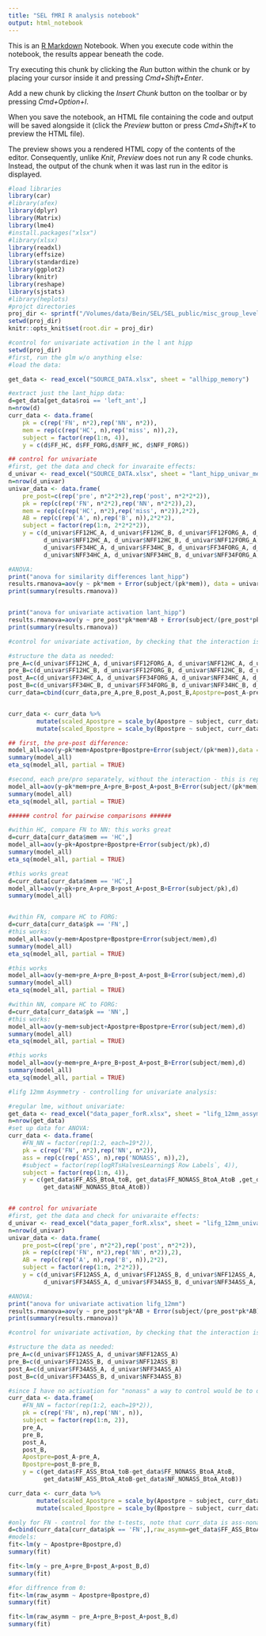 ```yaml
---
title: "SEL fMRI R analysis notebook"
output: html_notebook
---
```


This is an [R Markdown](http://rmarkdown.rstudio.com) Notebook. When you execute code within the notebook, the results appear beneath the code. 

Try executing this chunk by clicking the *Run* button within the chunk or by placing your cursor inside it and pressing *Cmd+Shift+Enter*. 

Add a new chunk by clicking the *Insert Chunk* button on the toolbar or by pressing *Cmd+Option+I*.

When you save the notebook, an HTML file containing the code and output will be saved alongside it (click the *Preview* button or press *Cmd+Shift+K* to preview the HTML file). 

The preview shows you a rendered HTML copy of the contents of the editor. Consequently, unlike *Knit*, *Preview* does not run any R code chunks. Instead, the output of the chunk when it was last run in the editor is displayed.

```r
#load libraries
library(car)
#library(afex)
library(dplyr)
library(Matrix)
library(lme4)
#install.packages("xlsx")
#library(xlsx)
library(readxl)
library(effsize)
library(standardize)
library(ggplot2)
library(knitr)
library(reshape)
library(sjstats)
#library(heplots)
#projct directories
proj_dir <- sprintf("/Volumes/data/Bein/SEL/SEL_public/misc_group_level/")
setwd(proj_dir)
knitr::opts_knit$set(root.dir = proj_dir)

```

```r
#control for univariate activation in the l ant hipp
setwd(proj_dir)
#first, run the glm w/o anything else:
#load the data:

get_data <- read_excel("SOURCE_DATA.xlsx", sheet = "allhipp_memory")

#extract just the lant_hipp data:
d=get_data[get_data$roi == 'left_ant',]
n=nrow(d)
curr_data <- data.frame(
    pk = c(rep('FN', n*2),rep('NN', n*2)),
    mem = rep(c(rep('HC', n),rep('miss', n)),2),
    subject = factor(rep(1:n, 4)),
    y = c(d$FF_HC, d$FF_FORG,d$NFF_HC, d$NFF_FORG))

## control for univariate
#first, get the data and check for invaraite effects:
d_univar <- read_excel("SOURCE_DATA.xlsx", sheet = "lant_hipp_univar_memory")
n=nrow(d_univar)
univar_data <- data.frame(
    pre_post=c(rep('pre', n*2*2*2),rep('post', n*2*2*2)),
    pk = rep(c(rep('FN', n*2*2),rep('NN', n*2*2)),2),
    mem = rep(c(rep('HC', n*2),rep('miss', n*2)),2*2),
    AB = rep(c(rep('A', n),rep('B', n)),2*2*2),
    subject = factor(rep(1:n, 2*2*2*2)),
    y = c(d_univar$FF12HC_A, d_univar$FF12HC_B, d_univar$FF12FORG_A, d_univar$FF12FORG_B,
          d_univar$NFF12HC_A, d_univar$NFF12HC_B, d_univar$NFF12FORG_A, d_univar$NFF12FORG_B,
          d_univar$FF34HC_A, d_univar$FF34HC_B, d_univar$FF34FORG_A, d_univar$FF34FORG_B,
          d_univar$NFF34HC_A, d_univar$NFF34HC_B, d_univar$NFF34FORG_A, d_univar$NFF34FORG_B))

#ANOVA:
print("anova for similarity differences lant_hipp")
results.rmanova=aov(y ~ pk*mem + Error(subject/(pk*mem)), data = univar_data)
print(summary(results.rmanova))


print("anova for univariate activation lant_hipp")
results.rmanova=aov(y ~ pre_post*pk*mem*AB + Error(subject/(pre_post*pk*mem*AB)), data = univar_data)
print(summary(results.rmanova))

#control for univariate activation, by checking that the interaction is significant in a model together with the univariate activation.

#structure the data as needed:
pre_A=c(d_univar$FF12HC_A, d_univar$FF12FORG_A, d_univar$NFF12HC_A, d_univar$NFF12FORG_A)
pre_B=c(d_univar$FF12HC_B, d_univar$FF12FORG_B, d_univar$NFF12HC_B, d_univar$NFF12FORG_B)
post_A=c(d_univar$FF34HC_A, d_univar$FF34FORG_A, d_univar$NFF34HC_A, d_univar$NFF34FORG_A)
post_B=c(d_univar$FF34HC_B, d_univar$FF34FORG_B, d_univar$NFF34HC_B, d_univar$NFF34FORG_B)
curr_data=cbind(curr_data,pre_A,pre_B,post_A,post_B,Apostpre=post_A-pre_A,Bpostpre=post_B-pre_B)


curr_data <- curr_data %>%
        mutate(scaled_Apostpre = scale_by(Apostpre ~ subject, curr_data)) %>%
        mutate(scaled_Bpostpre = scale_by(Bpostpre ~ subject, curr_data)) 

## first, the pre-post difference:
model_all=aov(y~pk*mem+Apostpre+Bpostpre+Error(subject/(pk*mem)),data = curr_data)
summary(model_all)
eta_sq(model_all, partial = TRUE)

#second, each pre/pro separately, without the interaction - this is reported 08/20:
model_all=aov(y~pk*mem+pre_A+pre_B+post_A+post_B+Error(subject/(pk*mem)),data=curr_data)
summary(model_all)
eta_sq(model_all, partial = TRUE)

###### control for pairwise comparisons ######

#within HC, compare FN to NN: this works great
d=curr_data[curr_data$mem == 'HC',]
model_all=aov(y~pk+Apostpre+Bpostpre+Error(subject/pk),d)
summary(model_all)
eta_sq(model_all, partial = TRUE)

#this works great
d=curr_data[curr_data$mem == 'HC',]
model_all=aov(y~pk+pre_A+pre_B+post_A+post_B+Error(subject/pk),d)
summary(model_all)


#within FN, compare HC to FORG:
d=curr_data[curr_data$pk == 'FN',]
#this works:
model_all=aov(y~mem+Apostpre+Bpostpre+Error(subject/mem),d)
summary(model_all)
eta_sq(model_all, partial = TRUE)

#this works
model_all=aov(y~mem+pre_A+pre_B+post_A+post_B+Error(subject/mem),d)
summary(model_all)
eta_sq(model_all, partial = TRUE)

#within NN, compare HC to FORG:
d=curr_data[curr_data$pk == 'NN',]
#this works:
model_all=aov(y~mem+subject+Apostpre+Bpostpre+Error(subject/mem),d)
summary(model_all)
eta_sq(model_all, partial = TRUE)

#this works
model_all=aov(y~mem+pre_A+pre_B+post_A+post_B+Error(subject/mem),d)
summary(model_all)
eta_sq(model_all, partial = TRUE)


```

```r
#lifg 12mm Asymmetry - controlling for univariate analysis:

#regular lme, without univariate:
get_data <- read_excel("data_paper_forR.xlsx", sheet = "lifg_12mm_assymetry")
n=nrow(get_data)
#set up data for ANOVA:
curr_data <- data.frame(
    #FN_NN = factor(rep(1:2, each=19*2)),
    pk = c(rep('FN', n*2),rep('NN', n*2)),
    ass = rep(c(rep('ASS', n),rep('NONASS', n)),2),
    #subject = factor(rep(logRTsHalvesLearning$`Row Labels`, 4)),
    subject = factor(rep(1:n, 4)),
    y = c(get_data$FF_ASS_BtoA_toB, get_data$FF_NONASS_BtoA_AtoB ,get_data$NF_ASS_BtoA_AtoB,
          get_data$NF_NONASS_BtoA_AtoB))


## control for univariate
#first, get the data and check for univaraite effects:
d_univar <- read_excel("data_paper_forR.xlsx", sheet = "lifg_12mm_univar")
n=nrow(d_univar)
univar_data <- data.frame(
    pre_post=c(rep('pre', n*2*2),rep('post', n*2*2)),
    pk = rep(c(rep('FN', n*2),rep('NN', n*2)),2),
    AB = rep(c(rep('A', n),rep('B', n)),2*2),
    subject = factor(rep(1:n, 2*2*2)),
    y = c(d_univar$FF12ASS_A, d_univar$FF12ASS_B, d_univar$NFF12ASS_A, d_univar$NFF12ASS_B,
          d_univar$FF34ASS_A, d_univar$FF34ASS_B, d_univar$NFF34ASS_A, d_univar$NFF34ASS_B))

#ANOVA:
print("anova for univariate activation lifg_12mm")
results.rmanova=aov(y ~ pre_post*pk*AB + Error(subject/(pre_post*pk*AB)), data = univar_data)
print(summary(results.rmanova))

#control for univariate activation, by checking that the interaction is significant in a model together with the univariate activation.

#structure the data as needed:
pre_A=c(d_univar$FF12ASS_A, d_univar$NFF12ASS_A)
pre_B=c(d_univar$FF12ASS_B, d_univar$NFF12ASS_B)
post_A=c(d_univar$FF34ASS_A, d_univar$NFF34ASS_A)
post_B=c(d_univar$FF34ASS_B, d_univar$NFF34ASS_B)

#since I have no activation for "nonass" a way to control would be to do it for the difference between ass-nonass
curr_data <- data.frame(
    #FN_NN = factor(rep(1:2, each=19*2)),
    pk = c(rep('FN', n),rep('NN', n)),
    subject = factor(rep(1:n, 2)),
    pre_A,
    pre_B,
    post_A,
    post_B,
    Apostpre=post_A-pre_A,
    Bpostpre=post_B-pre_B,
    y = c(get_data$FF_ASS_BtoA_toB-get_data$FF_NONASS_BtoA_AtoB,
          get_data$NF_ASS_BtoA_AtoB-get_data$NF_NONASS_BtoA_AtoB))

curr_data <- curr_data %>%
        mutate(scaled_Apostpre = scale_by(Apostpre ~ subject, curr_data)) %>%
        mutate(scaled_Bpostpre = scale_by(Bpostpre ~ subject, curr_data)) 

#only for FN - control for the t-tests, note that curr_data is ass-nonass difference:
d=cbind(curr_data[curr_data$pk == 'FN',],raw_asymm=get_data$FF_ASS_BtoA_toB)
#models:
fit<-lm(y ~ Apostpre+Bpostpre,d) 
summary(fit)

fit<-lm(y ~ pre_A+pre_B+post_A+post_B,d)
summary(fit)

#for diffrence from 0:
fit<-lm(raw_asymm ~ Apostpre+Bpostpre,d)
summary(fit)

fit<-lm(raw_asymm ~ pre_A+pre_B+post_A+post_B,d) 
summary(fit)

```
